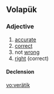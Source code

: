 ==Volapük==

===Adjective===
{{head|vo|adjective}}

# [[accurate]]
# [[correct]]
# not [[wrong]] 
# [[right]] (correct)

====Declension====
{{vo-decl-adj}}

[[vo:verätik]]